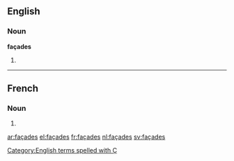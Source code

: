 ==English==

===Noun===
'''façades'''

# {{plural of|façade}}

[[Category:English terms spelled with Ç]]

----

==French==

===Noun===
{{head|fr|plural|sort=facades}} {{f|p}}

# {{plural of|façade|lang=fr|sort=facades}}

[[ar:façades]]
[[el:façades]]
[[fr:façades]]
[[nl:façades]]
[[sv:façades]]